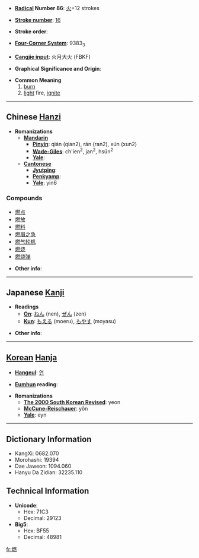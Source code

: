 * '''[[Wiktionary:Chinese radical index| Radical]] Number 86''': [[Wiktionary:Chinese radical index 火|火]]+12 strokes

* '''[[Wiktionary:Chinese total strokes index|Stroke number]]''': [[Wiktionary:Chinese total strokes index 16|16]]

* '''Stroke order''': 

* '''[[Wiktionary:Chinese four corner index|Four-Corner System]]''': 9383<sub>3</sub>

* '''[[Wiktionary:Chinese Cangjie index|Cangjie input]]''': 火月大火 (FBKF)

* '''Graphical Significance and Origin''': 

* '''Common Meaning'''
*# [[burn]]
*# [[light]] fire, [[ignite]]

----

== Chinese [[Hanzi]] ==

* '''Romanizations'''
** '''[[Mandarin]]'''
*** '''[[Pinyin]]''': qián (qian2), rán (ran2), xún (xun2)
*** '''[[Wade-Giles]]''': ch'ien<sup>2</sup>, jan<sup>2</sup>, hsün<sup>2</sup>
*** '''[[Yale]]''': 
** '''[[Cantonese]]'''
*** '''[[Jyutping]]''':
*** '''[[Penkyamp]]''': 
*** '''[[Yale]]''': yin6

===Compounds===
*[[燃点]]
*[[燃放]]
*[[燃料]]
*[[燃眉之急]]
*[[燃气轮机]]
*[[燃烧]]
*[[燃烧弹]]

* '''Other info''': 

----

== Japanese [[Kanji]] ==

* '''Readings'''
** '''[[On]]''': [[ねん]] (nen), [[ぜん]] (zen)
** '''[[Kun]]''': [[もえる]] (moeru), [[もやす]] (moyasu)

* '''Other info''':  

----

== [[Korean]] [[Hanja]] ==

* '''[[Hangeul]]''': [[연]]

* '''[[Eumhun]] reading''': 

* '''Romanizations'''
** '''[[The 2000 South Korean Revised Romanization|The 2000 South Korean Revised]]''': yeon
** '''[[McCune-Reischauer]]''': yŏn
** '''[[Yale]]''': eyn

----

== Dictionary Information ==

* KangXi: 0682.070
* Morohashi: 19394
* Dae Jaweon: 1094.060
* Hanyu Da Zidian: 32235.110

== Technical Information ==

* '''Unicode''':
** Hex: 71C3
** Decimal: 29123
* '''Big5''':
** Hex: BF55
** Decimal: 48981

[[fr:燃]]